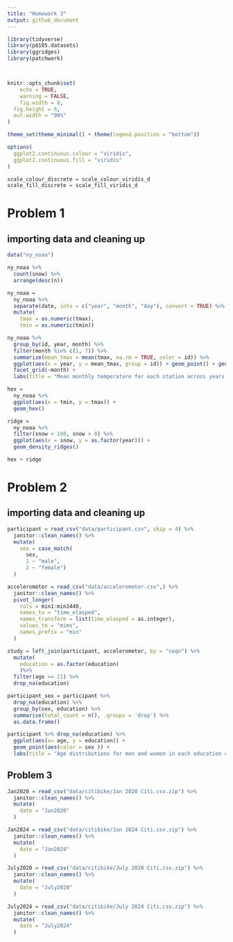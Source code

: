 ```yaml
---
title: "Homework 3"
output: github_document
---
```


```r
library(tidyverse)
library(p8105.datasets)
library(ggridges)
library(patchwork)



knitr::opts_chunk$set(
	echo = TRUE,
	warning = FALSE,
	fig.width = 8, 
  fig.height = 6,
  out.width = "90%"
)

theme_set(theme_minimal() + theme(legend.position = "bottom"))

options(
  ggplot2.continuous.colour = "viridis",
  ggplot2.continuous.fill = "viridis"
)

scale_colour_discrete = scale_colour_viridis_d
scale_fill_discrete = scale_fill_viridis_d
```

# Problem 1

## importing data and cleaning up
```r
data("ny_noaa")

ny_noaa %>% 
  count(snow) %>%
  arrange(desc(n))

ny_noaa = 
  ny_noaa %>% 
  separate(date, into = c("year", "month", "day"), convert = TRUE) %>% 
  mutate(
    tmax = as.numeric(tmax),
    tmin = as.numeric(tmin))
```

```r
ny_noaa %>% 
  group_by(id, year, month) %>% 
  filter(month %in% c(1, 7)) %>% 
  summarize(mean_tmax = mean(tmax, na.rm = TRUE, color = id)) %>% 
  ggplot(aes(x = year, y = mean_tmax, group = id)) + geom_point() + geom_path() +
  facet_grid(~month) +
  labs(title = "Mean monthly temperature for each station across years for January and July")
```

```r
hex = 
  ny_noaa %>% 
  ggplot(aes(x = tmin, y = tmax)) + 
  geom_hex()

ridge = 
  ny_noaa %>% 
  filter(snow < 100, snow > 0) %>%
  ggplot(aes(x = snow, y = as.factor(year))) + 
  geom_density_ridges()

hex + ridge
```

# Problem 2

## importing data and cleaning up
```r
participant = read_csv("data/participant.csv", skip = 4) %>% 
  janitor::clean_names() %>% 
  mutate(
    sex = case_match(
      sex,
      1 ~ "male",
      2 ~ "female")
  )

accelerometer = read_csv("data/accelerometer.csv",) %>% 
  janitor::clean_names() %>% 
  pivot_longer(
    cols = min1:min1440,
    names_to = "time_elasped",
    names_transform = list(time_elasped = as.integer),
    values_to = "mims",
    names_prefix = "min"
  )

study = left_join(participant, accelerometer, by = "seqn") %>% 
  mutate(
    education = as.factor(education)
    )%>% 
  filter(age >= 21) %>% 
  drop_na(education)
```


```r
participant_sex = participant %>%
  drop_na(education) %>% 
  group_by(sex, education) %>% 
  summarise(total_count = n(), .groups = 'drop') %>% 
  as.data.frame()

participant %>% drop_na(education) %>% 
  ggplot(aes(x= age, y = education)) +
  geom_point(aes(color = sex )) + 
  labs(title = "Age distributions for men and women in each education category.")
```

## Problem 3
```r
Jan2020 = read_csv("data/citibike/Jan 2020 Citi.csv.zip") %>% 
  janitor::clean_names() %>% 
  mutate(
    date = "Jan2020"
  )

Jan2024 = read_csv("data/citibike/Jan 2024 Citi.csv.zip") %>% 
  janitor::clean_names() %>% 
  mutate(
    date = "Jan2024"
  )

July2020 = read_csv("data/citibike/July 2020 Citi.csv.zip") %>% 
  janitor::clean_names() %>% 
  mutate(
    date = "July2020"
  )

July2024 = read_csv("data/citibike/July 2024 Citi.csv.zip") %>% 
  janitor::clean_names() %>% 
  mutate(
    date = "July2024"
  )


```

